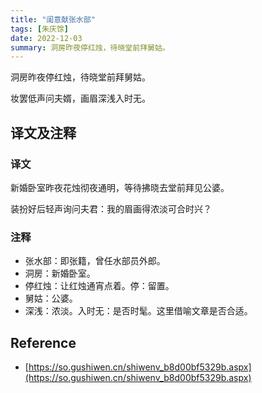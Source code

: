 ```yaml
---
title: "闺意献张水部"
tags: [朱庆馀]
date: 2022-12-03
summary: 洞房昨夜停红烛，待晓堂前拜舅姑。
---
```


洞房昨夜停红烛，待晓堂前拜舅姑。

妆罢低声问夫婿，画眉深浅入时无。

## 译文及注释

### 译文

新婚卧室昨夜花烛彻夜通明，等待拂晓去堂前拜见公婆。

装扮好后轻声询问夫君：我的眉画得浓淡可合时兴？

### 注释

- 张水部：即张籍，曾任水部员外郎。
- 洞房：新婚卧室。
- 停红烛：让红烛通宵点着。停：留置。
- 舅姑：公婆。
- 深浅：浓淡。入时无：是否时髦。这里借喻文章是否合适。

## Reference

- [https://so.gushiwen.cn/shiwenv_b8d00bf5329b.aspx](https://so.gushiwen.cn/shiwenv_b8d00bf5329b.aspx)